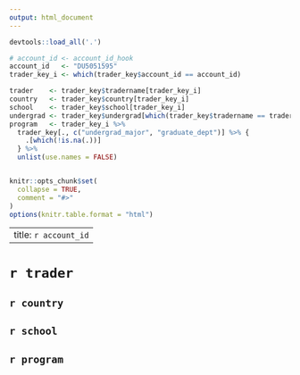 ```yaml
---
output: html_document
---
```


```r

devtools::load_all('.')

# account_id <- account_id_hook
account_id   <- "DU5051595"
trader_key_i <- which(trader_key$account_id == account_id) 

trader    <- trader_key$tradername[trader_key_i]
country   <- trader_key$country[trader_key_i]
school    <- trader_key$school[trader_key_i]
undergrad <- trader_key$undergrad[which(trader_key$tradername == trader)]
program   <- trader_key_i %>%
  trader_key[., c("undergrad_major", "graduate_dept")] %>% {
    .[which(!is.na(.))]
  } %>%
  unlist(use.names = FALSE)


knitr::opts_chunk$set(
  collapse = TRUE,
  comment = "#>"
)
options(knitr.table.format = "html") 

```

---
title: `r account_id`
---

# `r trader`
## `r country`
## `r school`
## `r program`

